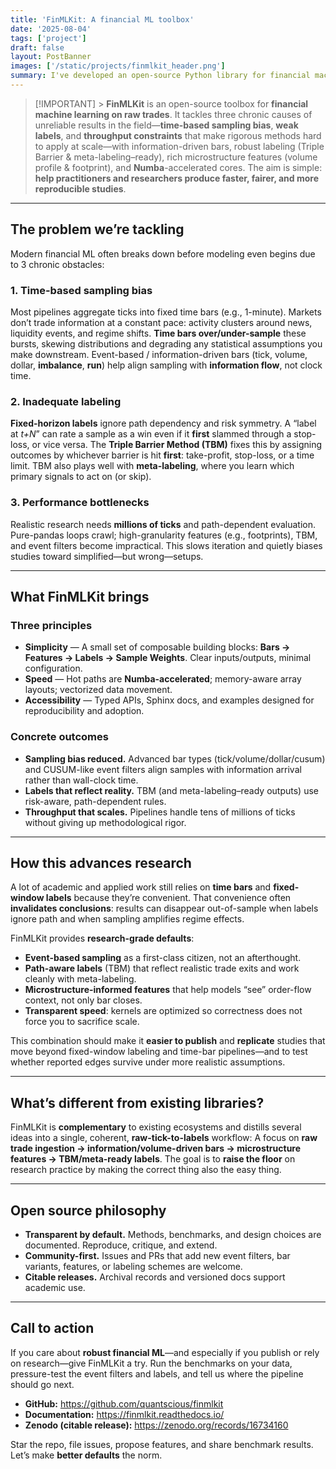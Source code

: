 ```yaml
---
title: 'FinMLKit: A financial ML toolbox'
date: '2025-08-04'
tags: ['project']
draft: false
layout: PostBanner
images: ['/static/projects/finmlkit_header.png']
summary: I've developed an open-source Python library for financial machine learning. It focuses on raw trade data preprocessing and training data preparation for ML model learning. Find out more about that in this post.
---
```


> [!IMPORTANT] > **FinMLKit** is an open-source toolbox for **financial machine learning on raw trades**. It tackles three chronic causes of unreliable results in the field—**time-based sampling bias**, **weak labels**, and **throughput constraints** that make rigorous methods hard to apply at scale—with information-driven bars, robust labeling (Triple Barrier & meta-labeling–ready), rich microstructure features (volume profile & footprint), and **Numba**-accelerated cores. The aim is simple: **help practitioners and researchers produce faster, fairer, and more reproducible studies**.

---

## The problem we’re tackling

Modern financial ML often breaks down before modeling even begins due to 3 chronic obstacles:

### 1. Time-based sampling bias

Most pipelines aggregate ticks into fixed time bars (e.g., 1-minute). Markets don’t trade information at a constant pace: activity clusters around news, liquidity events, and regime shifts. **Time bars over/under-sample** these bursts, skewing distributions and degrading any statistical assumptions you make downstream. Event-based / information-driven bars (tick, volume, dollar, **imbalance**, **run**) help align sampling with **information flow**, not clock time.

### 2. Inadequate labeling

**Fixed-horizon labels** ignore path dependency and risk symmetry. A “label at _t+N_” can rate a sample as a win even if it **first** slammed through a stop-loss, or vice versa. The **Triple Barrier Method (TBM)** fixes this by assigning outcomes by whichever barrier is hit **first**: take-profit, stop-loss, or a time limit. TBM also plays well with **meta-labeling**, where you learn which primary signals to act on (or skip).

### 3. Performance bottlenecks

Realistic research needs **millions of ticks** and path-dependent evaluation. Pure-pandas loops crawl; high-granularity features (e.g., footprints), TBM, and event filters become impractical. This slows iteration and quietly biases studies toward simplified—but wrong—setups.

---

## What FinMLKit brings

### Three principles

- **Simplicity** — A small set of composable building blocks: **Bars → Features → Labels → Sample Weights**. Clear inputs/outputs, minimal configuration.
- **Speed** — Hot paths are **Numba-accelerated**; memory-aware array layouts; vectorized data movement.
- **Accessibility** — Typed APIs, Sphinx docs, and examples designed for reproducibility and adoption.

### Concrete outcomes

- **Sampling bias reduced.** Advanced bar types (tick/volume/dollar/cusum) and CUSUM-like event filters align samples with information arrival rather than wall-clock time.
- **Labels that reflect reality.** TBM (and meta-labeling–ready outputs) use risk-aware, path-dependent rules.
- **Throughput that scales.** Pipelines handle tens of millions of ticks without giving up methodological rigor.

---

## How this advances research

A lot of academic and applied work still relies on **time bars** and **fixed-window labels** because they’re convenient. That convenience often **invalidates conclusions**: results can disappear out-of-sample when labels ignore path and when sampling amplifies regime effects.

FinMLKit provides **research-grade defaults**:

- **Event-based sampling** as a first-class citizen, not an afterthought.
- **Path-aware labels** (TBM) that reflect realistic trade exits and work cleanly with meta-labeling.
- **Microstructure-informed features** that help models “see” order-flow context, not only bar closes.
- **Transparent speed**: kernels are optimized so correctness does not force you to sacrifice scale.

This combination should make it **easier to publish** and **replicate** studies that move beyond fixed-window labeling and time-bar pipelines—and to test whether reported edges survive under more realistic assumptions.

---

## What’s different from existing libraries?

FinMLKit is **complementary** to existing ecosystems and distills several ideas into a single, coherent, **raw-tick-to-labels** workflow:
A focus on **raw trade ingestion → information/volume-driven bars → microstructure features → TBM/meta-ready labels**.
The goal is to **raise the floor** on research practice by making the correct thing also the easy thing.

---

## Open source philosophy

- **Transparent by default.** Methods, benchmarks, and design choices are documented. Reproduce, critique, and extend.
- **Community-first.** Issues and PRs that add new event filters, bar variants, features, or labeling schemes are welcome.
- **Citable releases.** Archival records and versioned docs support academic use.

---

## Call to action

If you care about **robust financial ML**—and especially if you publish or rely on research—give FinMLKit a try. Run the benchmarks on your data, pressure-test the event filters and labels, and tell us where the pipeline should go next.

- **GitHub:** https://github.com/quantscious/finmlkit
- **Documentation:** https://finmlkit.readthedocs.io/
- **Zenodo (citable release):** https://zenodo.org/records/16734160

Star the repo, file issues, propose features, and share benchmark results. Let’s make **better defaults** the norm.
